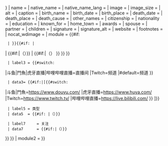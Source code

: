 {{Infobox person
| child = {{lc:{{{child|{{{embed}}}}}}}}
| name              = {{{name|<includeonly>{{PAGENAMEBASE}}</includeonly>}}}
| native_name       = {{{native_name|}}}
| native_name_lang  = {{{native_name_lang|}}}
| image             = {{{image|}}}
| image_size        = {{{image_size|}}}
| alt               = {{{alt|}}}
| caption           = {{{caption|}}}
| birth_name        = {{{birth_name|}}}
| birth_date        = {{{birth_date|}}}
| birth_place       = {{{birth_place|}}}
| death_date        = {{{death_date|}}}
| death_place       = {{{death_place|}}}
| death_cause       = {{{death_cause|}}}
| other_names       = {{{other_names|}}}
| citizenship       = {{{citizenship|}}}
| nationality       = {{{nationality|}}}
| education         = {{{education|}}}
| known_for         = {{{known_for|}}}
| home_town         = {{{home_town|}}}
| awards            = {{{awards|}}}
| spouse            = {{{spouse|}}}
| partner           = {{{partner|}}}
| children          = {{{children|}}}
| signature         = {{{signature|}}}
| signature_alt     = {{{signature_alt|}}}
| website           = {{{website|}}}
| footnotes         = {{{footnotes|}}}
| nocat_wdimage     = {{{nocat_wdimage|}}}
| module            = {{#if:{{{pseudonym|}}}{{{platform|}}}{{{platform_date|}}}{{{platform1|}}}{{{platform_date1|}}}{{{platform2|}}}{{{platform_date2|}}}{{{platform3|}}}{{{platform_date3|}}}{{{current_platform|}}}{{{channel_name|}}}{{{channel_display_name|}}}{{{type|}}}{{{games|}}}{{{followers|}}}{{{follower_date|}}}
  |{{Infobox
  | child  = yes
  | title  = '''主播生涯'''
  | decat  = yes <!-- remove from template:infobox tracking categories -->
  | labelstyle=white-space:nowrap;
  | label1 = 网名
  | data1  = {{{pseudonym|}}}
  | label2 = 直播平台
  | data2  = {{#if: {{{platform|}}}| {{{platform|}}}{{#if:{{{platform_date|}}}|（{{{platform_date|}}}） }} }}{{#if: {{{platform1|}}}|
{{unbulleted list
| {{{platform1}}}{{#if:{{{platform_date1|}}}|（{{{platform_date1}}}）}}
| {{{platform2|}}}{{#if:{{{platform_date2|}}}|（{{{platform_date2}}}）}}
| {{{platform3|}}}{{#if:{{{platform_date3|}}}|（{{{platform_date3}}}） }}
}} }}
  | label3 = {{#switch:{{Delink|{{if empty|{{{platform|}}}|{{{current_platform|}}} }} }}
|斗鱼|鬥魚|虎牙直播|哔哩哔哩直播=直播间
|Twitch=频道
|#default=频道
}}
  | data3= {{#if:{{{platform|}}}{{{current_platform|}}}|[{{#switch:{{Delink|{{if empty|{{{platform|}}}|{{{current_platform|}}} }} }}
|斗鱼|鬥魚=https://www.douyu.com/
|虎牙直播=https://www.huya.com/
|Twitch=https://www.twitch.tv/
|哔哩哔哩直播=https://live.bilibili.com/
}}{{{channel_name|}}} {{if empty|{{{channel_display_name|}}}|{{{channel_name}}}}}]}}
  | label5 = 类型
  | data5  = {{{type|}}}{{#if: {{{games|}}}|（{{{games}}}）}}
<!--
  | label6 = 游戏
  | data6  = {{{games|}}}
-->
  | label7     = 关注
  | data7      = {{{followers|}}}{{#if:{{{follower_date|}}}|（{{{follower_date|}}}）}}
}} }}
| module2       = {{{module|}}}
}}<noinclude>{{documentation}}</noinclude>
